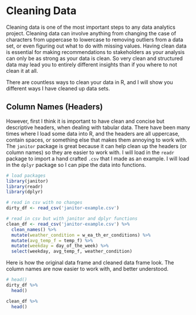 # Cleaning Data

Cleaning data is one of the most important steps to any data analytics project. Cleaning data can involve anything from changing the case of characters from uppercase to lowercase to removing outliers from a data set, or even figuring out what to do with missing values. Having clean data is essential for making recommendations to stakeholders as your analysis can only be as strong as your data is clean. So very clean and structured data may lead you to entirely different insights than if you where to not clean it at all.

There are countless ways to clean your data in R, and I will show you different ways I have cleaned up data sets.

## Column Names (Headers)

However, first I think it is important to have clean and concise but descriptive headers, when dealing with tabular data. There have been many times where I load some data into R, and the headers are all uppercase, contain spaces, or something else that makes them annoying to work with. The `janitor` package is great because it can help clean up the headers (or column names) so they are easier to work with. I will load in the `readr` package to import a hand crafted `.csv` that I made as an example. I will load in the `dplyr` package so I can pipe the data into functions.

```r
# load packages
library(janitor)
library(readr)
library(dplyr)

# read in csv with no changes
dirty_df <- read_csv('janitor-example.csv')

# read in csv but with janitor and dplyr functions
clean_df <- read_csv('janitor-example.csv') %>%
  clean_names() %>%
  mutate(weather_condition = w_ea_th_er_conditions) %>%
  mutate(avg_temp_f = temp_f) %>%
  mutate(weekday = day_of_the_week) %>%
  select(weekday, avg_temp_f, weather_condition)
```

Here is how the original data frame and cleaned data frame look. The column names are now easier to work with, and better understood.

```r
# head()
dirty_df %>% 
  head()

clean_df %>%
  head()
```
